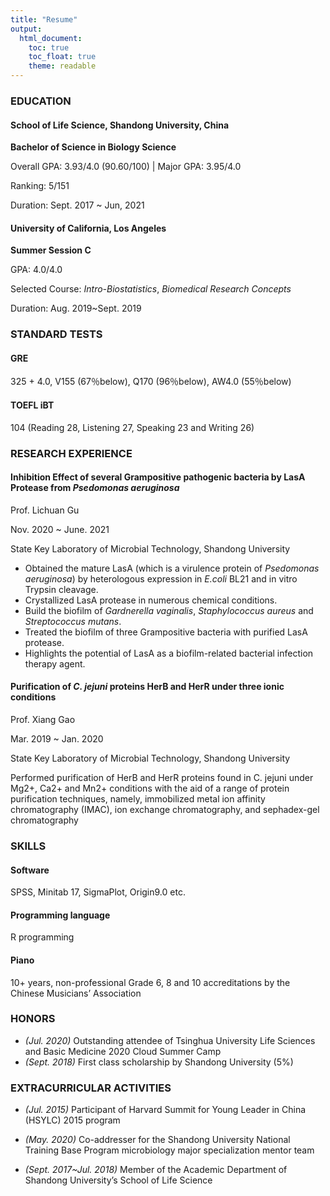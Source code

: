 ```yaml
---
title: "Resume"
output: 
  html_document:
    toc: true
    toc_float: true
    theme: readable
---
```

### EDUCATION

#### School of Life Science, Shandong University, China       	

**Bachelor of Science in Biology Science**

Overall GPA: 3.93/4.0 (90.60/100) | Major GPA: 3.95/4.0

Ranking: 5/151

Duration: Sept. 2017 ~ Jun, 2021

#### University of California, Los Angeles   

**Summer Session C**

GPA: 4.0/4.0

Selected Course: _Intro-Biostatistics_, _Biomedical Research Concepts_

Duration: Aug. 2019~Sept. 2019

### STANDARD TESTS

#### GRE

325 + 4.0, V155 (67％below), Q170 (96％below), AW4.0 (55％below) 	

#### TOEFL iBT

104 (Reading 28, Listening 27, Speaking 23 and Writing 26)	

### RESEARCH EXPERIENCE

#### Inhibition Effect of several Grampositive pathogenic bacteria by LasA Protease from _Psedomonas aeruginosa_

Prof. Lichuan Gu

Nov. 2020 ~ June. 2021

State Key Laboratory of Microbial Technology, Shandong University

- Obtained the mature LasA (which is a virulence protein of _Psedomonas aeruginosa_) by heterologous expression in _E.coli_ BL21 and in vitro Trypsin cleavage. 
- Crystallized LasA protease in numerous chemical conditions.
- Build the biofilm of _Gardnerella vaginalis_, _Staphylococcus aureus_ and _Streptococcus mutans_.
- Treated the biofilm of three Grampositive bacteria with purified LasA protease.
- Highlights the potential of LasA as a biofilm-related bacterial infection therapy agent.


#### Purification of _C. jejuni_ proteins HerB and HerR under three ionic conditions

Prof. Xiang Gao

Mar. 2019 ~ Jan. 2020

State Key Laboratory of Microbial Technology, Shandong University

Performed purification of HerB and HerR proteins found in C. jejuni under Mg2+, Ca2+ and Mn2+ conditions with the aid of a range of protein purification techniques, namely, immobilized metal ion affinity chromatography (IMAC), ion exchange chromatography, and sephadex-gel chromatography


### SKILLS

#### Software

SPSS, Minitab 17, SigmaPlot, Origin9.0 etc.

#### Programming language

R programming

#### Piano

10+ years, non-professional Grade 6, 8 and 10 accreditations by the Chinese Musicians' Association 


### HONORS

- _(Jul. 2020)_ Outstanding attendee of Tsinghua University Life Sciences and Basic Medicine 2020 Cloud Summer Camp 
- _(Sept. 2018)_ First class scholarship by Shandong University (5%)  

### EXTRACURRICULAR ACTIVITIES

- _(Jul. 2015)_ Participant of Harvard Summit for Young Leader in China (HSYLC) 2015 program

- _(May. 2020)_ Co-addresser for the Shandong University National Training Base Program microbiology major specialization mentor team    

- _(Sept. 2017~Jul. 2018)_ Member of the Academic Department of Shandong University’s School of Life Science 